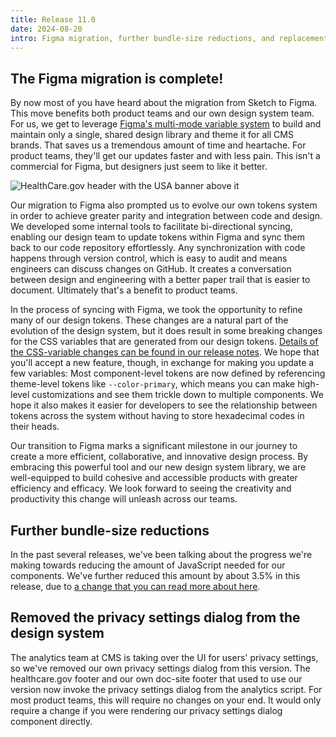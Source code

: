 ```yaml
---
title: Release 11.0
date: 2024-08-20
intro: Figma migration, further bundle-size reductions, and replacement of privacy settings dialog
---
```



## The Figma migration is complete!

By now most of you have heard about the migration from Sketch to Figma. This move benefits both product teams and our own design system team. For us, we get to leverage [Figma's  multi-mode variable system](https://help.figma.com/hc/en-us/articles/15343816063383-Modes-for-variables) to build and maintain only a single, shared design library and theme it for all CMS brands. That saves us a tremendous amount of time and heartache. For product teams, they'll get our updates faster and with less pain. This isn't a commercial for Figma, but designers just seem to like it better.

<div className="ds-u-text-align--center ds-u-margin-top--3">
  <img
    src={sketchToFigmaImg}
    className="ds-u-display--inline-block ds-u-radius"
    alt="HealthCare.gov header with the USA banner above it"
  />
</div>

Our migration to Figma also prompted us to evolve our own tokens system in order to achieve greater parity and integration between code and design. We developed some internal tools to facilitate bi-directional syncing, enabling our design team to update tokens within Figma and sync them back to our code repository effortlessly. Any synchronization with code happens through version control, which is easy to audit and means engineers can discuss changes on GitHub. It creates a conversation between design and engineering with a better paper trail that is easier to document. Ultimately that's a benefit to product teams.

In the process of syncing with Figma, we took the opportunity to refine many of our design tokens. These changes are a natural part of the evolution of the design system, but it does result in some breaking changes for the CSS variables that are generated from our design tokens. [Details of the CSS-variable changes can be found in our release notes](/REPLACE-ME). We hope that you'll accept a new feature, though, in exchange for making you update a few variables: Most component-level tokens are now defined by referencing theme-level tokens like `--color-primary`, which means you can make high-level customizations and see them trickle down to multiple components. We hope it also makes it easier for developers to see the relationship between tokens across the system without having to store hexadecimal codes in their heads.

Our transition to Figma marks a significant milestone in our journey to create a more efficient, collaborative, and innovative design process. By embracing this powerful tool and our new design system library, we are well-equipped to build cohesive and accessible products with greater efficiency and efficacy. We look forward to seeing the creativity and productivity this change will unleash across our teams.

## Further bundle-size reductions

In the past several releases, we've been talking about the progress we're making towards reducing the amount of JavaScript needed for our components. We've further reduced this amount by about 3.5% in this release, due to [a change that you can read more about here](https://github.com/CMSgov/design-system/pull/2996).

## Removed the privacy settings dialog from the design system

The analytics team at CMS is taking over the UI for users' privacy settings, so we've removed our own privacy settings dialog from this version. The healthcare.gov footer and our own doc-site footer that used to use our version now invoke the privacy settings dialog from the analytics script. For most product teams, this will require no changes on your end. It would only require a change if you were rendering our privacy settings dialog component directly.